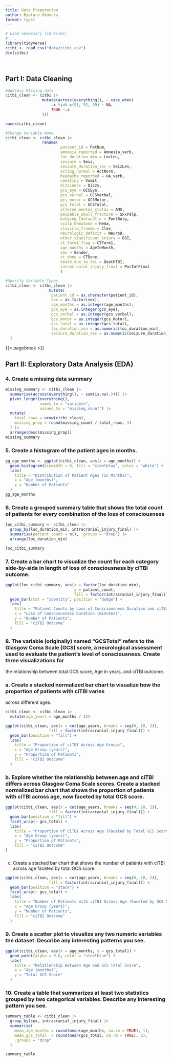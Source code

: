 ```yaml
---
title: Data Preparation
author: Ryotaro Okumura
format: typst
---
```


```r
# Load necessary libraries:
# ...
library(tidyverse)
citbi <- read_csv("data/citbi.csv")
dim(citbi)

```

\

## Part I: Data Cleaning

```r
#Address Missing data
citbi_clean <- citbi |>
                mutate(across(everything(), ~ case_when(
                    .x %in% c(91, 92, 99) ~ NA, 
                    TRUE ~.x
                )))
```

```r
names(citbi_clean)
```

```r
#Change Variable Name
citbi_clean <- citbi_clean |>
                rename(
                        patient_id = PatNum,
                        amnesia_reported = Amnesia_verb,
                        loc_duration_min = LocLen,
                        seizure = Seiz,
                        seizure_duration_sec = SeizLen,
                        acting_normal = ActNorm,
                        headache_reported = HA_verb,
                        vomiting = Vomit,
                        dizziness = Dizzy,
                        gcs_eye = GCSEye,
                        gcs_verbal = GCSVerbal,
                        gcs_motor = GCSMotor,
                        gcs_total = GCSTotal,
                        altered_mental_status = AMS,
                        palpable_skull_fracture = SFxPalp,
                        bulging_fontanelle = FontBulg,
                        scalp_hematoma = Hema,
                        clavicle_trauma = Clav,
                        neurologic_deficit = NeuroD,
                        other_significant_injury = OSI,
                        ct_form1_flag = CTForm1,
                        age_months = AgeInMonth,
                        sex = Gender,
                        ct_done = CTDone,
                        death_due_to_tbi = DeathTBI,
                        intracranial_injury_final = PosIntFinal
                        )
```

```r
#Specify Variable Types
citbi_clean <- citbi_clean |>
                   mutate(
                    patient_id = as.character(patient_id),
                    sex = as.factor(sex),
                    age_months = as.integer(age_months),
                    gcs_eye = as.integer(gcs_eye),
                    gcs_verbal = as.integer(gcs_verbal),
                    gcs_motor = as.integer(gcs_motor),
                    gcs_total = as.integer(gcs_total),
                    loc_duration_min = as.numeric(loc_duration_min),
                    seizure_duration_sec = as.numeric(seizure_duration_sec)
  )
```

{{< pagebreak >}}

## Part II: Exploratory Data Analysis (EDA)

### 4. Create a missing data summary

```r
missing_summary <- citbi_clean |>
  summarise(across(everything(), ~ sum(is.na(.)))) |>
  pivot_longer(everything(),
               names_to = "variable",
               values_to = "missing_count") |>
  mutate(
    total_rows = nrow(citbi_clean),
    missing_prop = round(missing_count / total_rows, 3)
  ) |>
  arrange(desc(missing_prop))
missing_summary
```

### 5. Create a histogram of the patient ages in months.

```r
gg_age_months <- ggplot(citbi_clean, aes(x = age_months)) +
  geom_histogram(binwidth = 6, fill = "steelblue", color = "white") +
  labs(
    title = "Distribution of Patient Ages (in Months)",
    x = "Age (months)",
    y = "Number of Patients"
  ) 
gg_age_months
```

### 6. Create a grouped summary table that shows the total count of patients for every combination of the loss of consciousness

```r
loc_citbi_summary <- citbi_clean |>
  group_by(loc_duration_min, intracranial_injury_final) |>
  summarise(patient_count = n(), .groups = "drop") |>
  arrange(loc_duration_min)

loc_citbi_summary
```

### 7. Create a bar chart to visualize the count for each category side-by-side in length of loss of consciousness by ciTBI outcome.

```r
ggplot(loc_citbi_summary, aes(x = factor(loc_duration_min),
                              y = patient_count,
                              fill = factor(intracranial_injury_final))) +
  geom_bar(stat = "identity", position = "dodge") +
  labs(
    title = "Patient Counts by Loss of Consciousness Duration and ciTBI Outcome",
    x = "Loss of Consciousness Duration (minutes)",
    y = "Number of Patients",
    fill = "ciTBI Outcome"
  )
```

### 8. The variable (originally) named “GCSTotal” refers to the Glasgow Coma Scale (GCS) score, a neurological assessment used to evaluate the patient’s level of consciousness. Create three visualizations for
the relationship between total GCS score, Age in years, and ciTBI outcome.

### a. Create a stacked normalized bar chart to visualize how the proportion of patients with ciTBI varies
across different ages.

```r
citbi_clean <- citbi_clean |>
  mutate(age_years = age_months / 12)

ggplot(citbi_clean, aes(x = cut(age_years, breaks = seq(0, 18, 2)),
                   fill = factor(intracranial_injury_final))) +
  geom_bar(position = "fill") +
  labs(
    title = "Proportion of ciTBI Across Age Groups",
    x = "Age Group (years)",
    y = "Proportion of Patients",
    fill = "ciTBI Outcome"
  )
```

### b. Explore whether the relationship between age and ciTBI differs across Glasgow Coma Scale scores. Create a stacked normalized bar chart that shows the proportion of patients with ciTBI across age, now faceted by total GCS score.

```r
ggplot(citbi_clean, aes(x = cut(age_years, breaks = seq(0, 18, 2)),
                   fill = factor(intracranial_injury_final))) +
  geom_bar(position = "fill") +
  facet_wrap(~ gcs_total) +
  labs(
    title = "Proportion of ciTBI Across Age (Faceted by Total GCS Score)",
    x = "Age Group (years)",
    y = "Proportion of Patients",
    fill = "ciTBI Outcome"
)
```

### 
c. Create a stacked bar chart that shows the number of patients with ciTBI across age faceted by total GCS score.

```r
ggplot(citbi_clean, aes(x = cut(age_years, breaks = seq(0, 18, 2)),
                   fill = factor(intracranial_injury_final))) +
  geom_bar(position = "stack") +
  facet_wrap(~ gcs_total) +
  labs(
    title = "Number of Patients with ciTBI Across Age (Faceted by GCS Score)",
    x = "Age Group (years)",
    y = "Number of Patients",
    fill = "ciTBI Outcome"
  )
```

### 9. Create a scatter plot to visualize any two numeric variables the dataset. Describe any interesting patterns you see.

```r
ggplot(citbi_clean, aes(x = age_months, y = gcs_total)) +
  geom_point(alpha = 0.6, color = "steelblue") +
  labs(
    title = "Relationship Between Age and GCS Total Score",
    x = "Age (months)",
    y = "Total GCS Score"
  )
```

### 10. Create a table that summarizes at least two statistics grouped by two categorical variables. Describe any interesting pattern you see.

```r
summary_table <- citbi_clean |>
  group_by(sex, intracranial_injury_final) |>
  summarise(
    mean_age_months = round(mean(age_months, na.rm = TRUE), 1),
    mean_gcs_total  = round(mean(gcs_total, na.rm = TRUE), 2),
    .groups = "drop"
  )

summary_table
```


